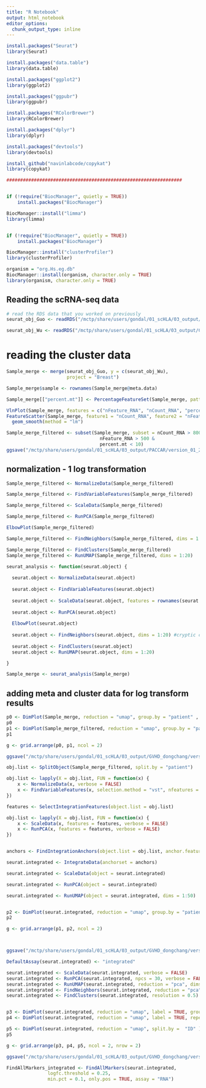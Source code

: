 ```yaml
---
title: "R Notebook"
output: html_notebook
editor_options: 
  chunk_output_type: inline
---
```


```r
install.packages("Seurat")
library(Seurat)

install.packages("data.table")
library(data.table)

install.packages("ggplot2")
library(ggplot2)

install.packages("ggpubr")
library(ggpubr)

install.packages("RColorBrewer")
library(RColorBrewer)

install.packages("dplyr")
library(dplyr)

install.packages("devtools")
library(devtools)

install_github("navinlabcode/copykat")
library(copykat)

################################################################


if (!require("BiocManager", quietly = TRUE))
    install.packages("BiocManager")

BiocManager::install("limma")
library(limma)


if (!require("BiocManager", quietly = TRUE))
    install.packages("BiocManager")

BiocManager::install("clusterProfiler")
library(clusterProfiler)

organism = "org.Hs.eg.db"
BiocManager::install(organism, character.only = TRUE)
library(organism, character.only = TRUE)
```



## Reading the scRNA-seq data
```r
# read the RDS data that you worked on previously
seurat_obj_Guo <- readRDS("/mctp/share/users/gondal/01_scHLA/03_output/PACCAR/version_01_21_01_24/seurat_obj.RDS")

seurat_obj_Wu <- readRDS("/mctp/share/users/gondal/01_scHLA/03_output/Curatedcanceratlas/version_01_09_15_23/breast_Wu.RDS")
```


# reading the cluster data
```r

Sample_merge <- merge(seurat_obj_Guo, y = c(seurat_obj_Wu), 
                      project = "Breast")

Sample_merge$sample <- rownames(Sample_merge@meta.data)
```



```r
Sample_merge[["percent.mt"]] <- PercentageFeatureSet(Sample_merge, pattern = "^mt-")

VlnPlot(Sample_merge, features = c("nFeature_RNA", "nCount_RNA", "percent.mt"), ncol = 3)
FeatureScatter(Sample_merge, feature1 = "nCount_RNA", feature2 = "nFeature_RNA") + 
  geom_smooth(method = "lm")

Sample_merge_filtered <- subset(Sample_merge, subset = nCount_RNA > 800 &
                                  nFeature_RNA > 500 &
                                  percent.mt < 10)
ggsave("/mctp/share/users/gondal/01_scHLA/03_output/PACCAR/version_01_21_01_24/FS.png", width = 8, height = 5)
```

## normalization - 1 log transformation
```r
Sample_merge_filtered <- NormalizeData(Sample_merge_filtered)

Sample_merge_filtered <- FindVariableFeatures(Sample_merge_filtered)

Sample_merge_filtered <- ScaleData(Sample_merge_filtered)

Sample_merge_filtered <- RunPCA(Sample_merge_filtered)

ElbowPlot(Sample_merge_filtered)

Sample_merge_filtered <- FindNeighbors(Sample_merge_filtered, dims = 1:20)

Sample_merge_filtered <- FindClusters(Sample_merge_filtered)
Sample_merge_filtered <- RunUMAP(Sample_merge_filtered, dims = 1:20)

```


```r
seurat_analysis <- function(seurat.object) {
  
  seurat.object <- NormalizeData(seurat.object)
  
  seurat.object <- FindVariableFeatures(seurat.object)
  
  seurat.object <- ScaleData(seurat.object, features = rownames(seurat.object))
  
  seurat.object <- RunPCA(seurat.object)
  
  ElbowPlot(seurat.object)
  
  seurat.object <- FindNeighbors(seurat.object, dims = 1:20) #cryptic cluster with 10
  
  seurat.object <- FindClusters(seurat.object)
  seurat.object <- RunUMAP(seurat.object, dims = 1:20)

}

Sample_merge <- seurat_analysis(Sample_merge)
```


## adding meta and cluster data for log transform results
```r

p0 <- DimPlot(Sample_merge, reduction = "umap", group.by = "patient" , label = T)+ labs(title = bquote('37,276 cells before filtering\nbefore integration'))
p0
p1 <- DimPlot(Sample_merge_filtered, reduction = "umap", group.by = "patient" , label = T)+ labs(title = bquote('15,877 cells after filtering\nbefore integration'))
p1

g <- grid.arrange(p0, p1, ncol = 2)

ggsave("/mctp/share/users/gondal/01_scHLA/03_output/GVHD_dongchang/version_1_26_7_22/dimplot.png", g, width = 10, height = 5)
```

```r
obj.list <- SplitObject(Sample_merge_filtered, split.by = "patient")

obj.list <- lapply(X = obj.list, FUN = function(x) {
    x <- NormalizeData(x, verbose = FALSE)
    x <- FindVariableFeatures(x, selection.method = "vst", nfeatures = 2000)
})
```


```r
features <- SelectIntegrationFeatures(object.list = obj.list)

obj.list <- lapply(X = obj.list, FUN = function(x) {
    x <- ScaleData(x, features = features, verbose = FALSE)
    x <- RunPCA(x, features = features, verbose = FALSE)
})


anchors <- FindIntegrationAnchors(object.list = obj.list, anchor.features = features )

seurat.integrated <- IntegrateData(anchorset = anchors)
```


```r
seurat.integrated <- ScaleData(object = seurat.integrated)

seurat.integrated <- RunPCA(object = seurat.integrated)

seurat.integrated <- RunUMAP(object = seurat.integrated, dims = 1:50)


p2 <- DimPlot(seurat.integrated, reduction = "umap", group.by = "patient" , label = T)+ labs(title = bquote('15,877 cells after filtering\nafter integration'))
p2

g <- grid.arrange(p1, p2, ncol = 2)



ggsave("/mctp/share/users/gondal/01_scHLA/03_output/GVHD_dongchang/version_1_26_7_22/dimplotid.png", p5, width = 10, height = 5)
```


```r
DefaultAssay(seurat.integrated) <- "integrated"

seurat.integrated <- ScaleData(seurat.integrated, verbose = FALSE)
seurat.integrated <- RunPCA(seurat.integrated, npcs = 30, verbose = FALSE)
seurat.integrated <- RunUMAP(seurat.integrated, reduction = "pca", dims = 1:30)
seurat.integrated <- FindNeighbors(seurat.integrated, reduction = "pca", dims = 1:30)
seurat.integrated <- FindClusters(seurat.integrated, resolution = 0.5)


p3 <- DimPlot(seurat.integrated, reduction = "umap", label = TRUE, group.by = "ID") + labs(title = bquote('15,877 cells after filtering\nafter integration'))
p4 <- DimPlot(seurat.integrated, reduction = "umap", label = TRUE, repel = TRUE) + labs(title = bquote('15,877 cells un-annotated'))

p5 <- DimPlot(seurat.integrated, reduction = "umap", split.by =  "ID" )+ labs(title = bquote('After integration all cells exist in all IDs'))
p5

g <- grid.arrange(p3, p4, p5, ncol = 2, nrow = 2)

ggsave("/mctp/share/users/gondal/01_scHLA/03_output/GVHD_dongchang/version_1_26_7_22/dimploti.png", g, width = 10, height = 5)
```


```r
FindAllMarkers_integrated <- FindAllMarkers(seurat.integrated, 
               logfc.threshold = 0.25,
               min.pct = 0.1, only.pos = TRUE, assay = "RNA")
```

